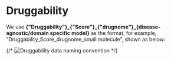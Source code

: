 # Druggability

We use **{"Druggability"}\_{"Score"}\_{"drugnome"}\_\{disease-agnostic/domain specific model}** as the format, for example, “Druggability\_Score\_drugnome\_small molecule”, shown as below:

{/* ![Druggability data naming convention](../../../public/image/docs/druggability-data-naming-convention.png) */}
